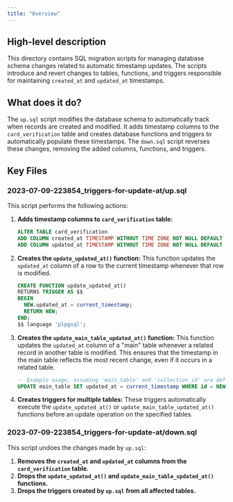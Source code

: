 ```yaml
---
title: "Overview"
---
```


## High-level description
This directory contains SQL migration scripts for managing database schema changes related to automatic timestamp updates. The scripts introduce and revert changes to tables, functions, and triggers responsible for maintaining `created_at` and `updated_at` timestamps.

## What does it do?
The `up.sql` script modifies the database schema to automatically track when records are created and modified. It adds timestamp columns to the `card_verification` table and creates database functions and triggers to automatically populate these timestamps. The `down.sql` script reverses these changes, removing the added columns, functions, and triggers.

## Key Files
### 2023-07-09-223854_triggers-for-update-at/up.sql
This script performs the following actions:

1. **Adds timestamp columns to `card_verification` table:**
   ```sql
   ALTER TABLE card_verification
   ADD COLUMN created_at TIMESTAMP WITHOUT TIME ZONE NOT NULL DEFAULT NOW(),
   ADD COLUMN updated_at TIMESTAMP WITHOUT TIME ZONE NOT NULL DEFAULT NOW();
   ```
2. **Creates the `update_updated_at()` function:**
   This function updates the `updated_at` column of a row to the current timestamp whenever that row is modified.
   ```sql
   CREATE FUNCTION update_updated_at()
   RETURNS TRIGGER AS $$
   BEGIN
     NEW.updated_at = current_timestamp;
     RETURN NEW;
   END;
   $$ language 'plpgsql';
   ```
3. **Creates the `update_main_table_updated_at()` function:**
   This function updates the `updated_at` column of a "main" table whenever a related record in another table is modified. This ensures that the timestamp in the main table reflects the most recent change, even if it occurs in a related table.
   ```sql
   -- Example usage, assuming 'main_table' and 'collection_id' are defined elsewhere
   UPDATE main_table SET updated_at = current_timestamp WHERE id = NEW.collection_id;
   ```
4. **Creates triggers for multiple tables:**
   These triggers automatically execute the `update_updated_at()` or `update_main_table_updated_at()` functions before an update operation on the specified tables.

### 2023-07-09-223854_triggers-for-update-at/down.sql
This script undoes the changes made by `up.sql`:

1. **Removes the `created_at` and `updated_at` columns from the `card_verification` table.**
2. **Drops the `update_updated_at()` and `update_main_table_updated_at()` functions.**
3. **Drops the triggers created by `up.sql` from all affected tables.**
